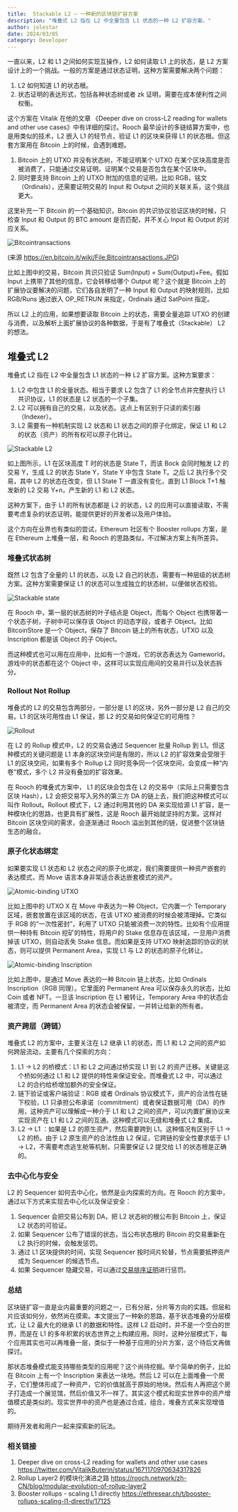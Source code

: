 ```yaml
---
title:  Stackable L2 — 一种新的区块链扩容方案
description: "堆叠式 L2 指在 L2 中全量包含 L1 状态的一种 L2 扩容方案。"
author: jolestar
date: 2024/03/05
category: Developer
---
```



<PostHeader />

一直以来，L2 和 L1 之间如何实现互操作，L2 如何读取 L1 上的状态，是 L2 方案设计上的一个挑战。一般的方案是通过状态证明，这种方案需要解决两个问题：

1. L2 如何知道 L1 的状态根。
2. 状态证明的表达形式，包括各种状态树或者 zk 证明，需要在成本便利性之间权衡。

这个方案在 Vitalik 在他的文章 《Deeper dive on cross-L2 reading for wallets and other use cases》中有详细的探讨。Rooch 最早设计的多链结算方案中，也是用类似的技术，L2 嵌入 L1 的轻节点，验证 L1 的区块来获得 L1 的状态根。但这套方案用在 Bitcoin 上的时候，会遇到难题。

1. Bitcoin 上的 UTXO 并没有状态树，不能证明某个 UTXO 在某个区块高度是否被消费了，只能通过交易证明，证明某个交易是否包含在某个区块中。
2. 同时要支持 Bitcoin 上的 UTXO 附加的信息的证明，比如 RGB，铭文（Ordinals），还需要证明交易的 Input 和 Output 之间的关联关系，这个挑战更大。

这里补充一下 Bitcoin 的一个基础知识，Bitcoin 的共识协议验证区块的时候，只检查 Input 和 Output 的 BTC amount 是否匹配，并不关心 Input 和 Output 的对应关系。

![Bitcointransactions](https://en.bitcoin.it/w/images/en/f/f1/Bitcointransactions.JPG)

(来源 https://en.bitcoin.it/wiki/File:Bitcointransactions.JPG)

比如上图中的交易，Bitcoin 共识只验证 Sum(Input) = Sum(Output)+Fee。假如 Input 上携带了其他的信息，它会转移给哪个 Output 呢？这个就是 Bitcoin 上的扩展协议要解决的问题，它们各自发明了一种 Input 和 Output 的映射规则，比如 RGB/Runs 通过嵌入 OP_RETRUN 来指定，Ordinals 通过 SatPoint 指定。

所以 L2 上的应用，如果想要读取 Bitcoin 上的状态，需要全量追踪 UTXO 的创建与消费，以及解析上面扩展协议的各种数据，于是有了堆叠式（Stackable） L2 的想法。

## 堆叠式 L2

堆叠式 L2 指在 L2 中全量包含 L1 状态的一种 L2 扩容方案。这种方案要求：

1. L2 中包含 L1 的全量状态。相当于要求 L2 包含了 L1 的全节点并完整执行 L1 共识协议，L1 的状态是 L2 状态的一个子集。
2. L2 可以拥有自己的交易，以及状态。这点上有区别于只读的索引器（Indexer）。
3. L2 需要有一种机制实现 L2 状态和 L1 状态之间的原子化绑定，保证 L1 和 L2 的状态（资产）的所有权可以原子化转让。

![Stackable L2](/blog/stackable-l2/rooch-stackable-layer2.svg)

如上图所示，L1 在区块高度 T 时的状态是 State T，而该 Bock 会同时触发 L2 的交易 Y，生成 L2 的状态 State Y，State Y 中包含 State T。之后 L2 执行多个交易，其中 L2 的状态在改变，但 L1 State T 一直没有变化，直到 L1 Block T+1 触发新的 L2 交易 Y+n，产生新的 L1 和 L2 状态。

这种方案下，由于 L1 的所有状态都是 L2 的状态，L2 的应用可以直接读取，不需要考虑复杂的状态证明，能提供更好的开发者以及用户体验。

这个方向在业界也有类似的尝试，Ethereum 社区有个 Booster rollups 方案，是在 Ethereum 上堆叠一层，和 Rooch 的思路类似，不过解决方案上有所差异。

### 堆叠式状态树

既然 L2 包含了全量的 L1 的状态，以及 L2 自己的状态，需要有一种层级的状态树方案。这种方案需要保证 L1 的状态可以生成独立的状态树，以便做状态校验。

![Stackable state](/blog/stackable-l2/rooch-stackable-state.svg)

在 Rooch 中，第一层的状态树的叶子结点是 Object，而每个 Object 也携带着一个状态子树，子树中可以保存该 Object 的动态字段，或者子 Object。比如 BitcoinStore 是一个 Object，保存了 Bitcoin 链上的所有状态，UTXO 以及 Inscription 都是该 Object 的子 Object。 

而这种模式也可以用在应用中，比如有一个游戏，它的状态表达为 Gameworld，游戏中的状态都在这个 Object 中，这样可以实现应用间的交易并行以及状态拆分。

### Rollout Not Rollup

堆叠式的 L2 的交易包含两部分，一部分是 L1 的区块，另外一部分是 L2 自己的交易。L1 的区块可用性由 L1 保证，那 L2 的交易如何保证它的可用性？

![Rollout](/blog/stackable-l2/rooch-rollout.svg)

在 L2 的 Rollup 模式中，L2 的交易会通过 Sequencer 批量 Rollup 到 L1。但这种模式的关键问题是 L1 本身的区块空间是有限的，所以 L2 的扩容效果会受限于 L1 的区块空间，如果有多个 Rollup L2 同时竞争同一个区块空间，会变成一种“内卷”模式，多个 L2 并没有叠加的扩容效果。
 

在 Rooch 的堆叠式方案中， L1 的区块会包含在 L2 的交易中（实际上只需要包含区块 Hash），L2 会把交易写入另外的第三方 DA 的链上去，我们把这种模式可以叫作 Rollout。Rollout 模式下，L2 通过利用其他的 DA 来实现给源 L1 扩容，是一种模块化的思路，也更具有扩展性，这是 Rooch 最开始就坚持的方案。这样对 Bitcoin 区块空间的需求，会逐渐通过 Rooch 溢出到其他的链，促进整个区块链生态的融合。

### 原子化状态绑定

如果要实现 L1 状态和 L2 状态之间的原子化绑定，我们需要提供一种资产嵌套的表达模式，而 Move 语言本身非常适合表达嵌套模式的资产。

![Atomic-binding UTXO](/blog/stackable-l2/rooch-atomic-binding-utxo.svg)

比如上图中的 UTXO X 在 Move 中表达为一种 Object，它内置一个 Temporary 区域，嵌套放置在该区域的状态，在该 UTXO 被消费的时候会被清理掉。它类似于 RGB 的“一次性密封”，利用了 UTXO 只能被消费一次的特性。比如有个应用提供一种持有 Bitcoin 挖矿的特性，将用户的 Stake 信息存在该区域，一旦用户消费掉该 UTXO，则自动丢失 Stake 信息。而如果是支持 UTXO 映射追踪的协议的状态，则可以提供 Permanent Area，实现 L1 与 L2 的状态的原子化转让。

![Atomic-binding Inscription](/blog/stackable-l2/rooch-atomic-binding-ord.svg)

比如上图中，是通过 Move 表达的一种 Bitcoin 链上状态，比如 Ordinals Inscription（RGB 同理）。它里面的 Permanent Area 可以保存永久的状态，比如 Coin 或者 NFT。一旦该 Inscription 在 L1 被转让，Temporary Area 中的状态会被清空，而 Permanent Area 的状态会被保留，一并转让给新的所有者。 

### 资产跨层（跨链）

堆叠式 L2 的方案中，主要关注在 L2 继承 L1 的状态，而 L1 和 L2 之间的资产如何跨层流动，主要有几个探索的方向：

1. L1 → L2 的桥模式：L1 和 L2 之间通过桥实现 L1 到 L2 的资产迁移。关键是这个桥如何通过 L1 和 L2 提供的特性来保证安全。而堆叠式 L2 中，可以通过 L2 的合约给桥增加额外的安全保证。
2. 链下验证或客户端验证：RGB 或者 Ordinals 协议模式下，资产的合法性在链下校验，L1 只承担公布承诺（commitment）或者保证数据可用（DA）的作用，这种资产可以理解成一种介于 L1 和 L2 之间的资产，可以内置扩展协议来实现资产在 L1 和 L2 之间的互通。这种模式可以无缝和堆叠式 L2 集成。
3. L2 → L1 ：如果是 L2 的原生资产，然后需要跨到 L1。这种情况有区别于 L1 → L2 的桥。由于 L2 原生资产的合法性由 L2 保证，它跨链的安全性要求低于 L1 → L2，不需要考虑逃生舱等机制，只需要保证 L2 提交给 L1 的状态根是正确的。

### 去中心化与安全

L2 的 Sequencer 如何去中心化，依然是业内探索的方向。在 Rooch 的方案中，通过以下方式来实现去中心化以及保证安全：

1. Sequencer 会把交易公布到 DA，把 L2 状态树的根公布到 Bitcoin 上，保证 L2 状态的可验证。
2. 如果 Sequencer 公布了错误的状态，当公布状态根的 Bitcoin 的交易重新在 L2 执行的时候，会触发惩罚。
3. 通过 L1 区块提供的时间，实现 Sequencer 按时间片轮替，节点需要抵押资产成为 Sequencer 的候选节点。
4. 如果 Sequencer 隐藏交易，可以通过[交易排序证明](https://rooch.network/zh-CN/learn/in-depth-tech/sequence-proof)进行惩罚。

### 总结

区块链扩容一直是业内最重要的问题之一，已有分层，分片等方向的实践。但层和片应该如何分，依然尚在摸索。本文提出了一种新的思路，基于状态堆叠的分层模式，让 L2 最大化的继承 L1 的数据和特性。这样 L2 启动时，并不是一个空白的世界，而是在 L1 的多年积累的状态世界之上构建应用。同时，这种分层模式下，每个应用其实也可以再堆叠一层，类似于一种基于应用的分片方案，这个待后文再做探讨。

那状态堆叠模式能支持哪些类型的应用呢？这个尚待挖掘。举个简单的例子，比如在 Bitcoin 上有一个 Inscription 来表达一块地。然后 L2 可以在上面堆叠一个房子，它们整体形成了一种资产，它的价值就高于原始的地块。然后有人再把这个房子打造成一个展览馆，然后价值又不一样了。其实这个模式和现实世界中的资产增值模式是类似的。现实世界中的资产也是通过合成，组合，堆叠方式来实现增值的。

期待开发者和用户一起来探索新的玩法。

### 相关链接

1. Deeper dive on cross-L2 reading for wallets and other use cases https://twitter.com/VitalikButerin/status/1671170970634317826 
2. Rollup Layer2 的模块化演进之路 https://rooch.network/zh-CN/blog/modular-evolution-of-rollup-layer2 
3. Booster rollups - scaling L1 directly https://ethresear.ch/t/booster-rollups-scaling-l1-directly/17125

